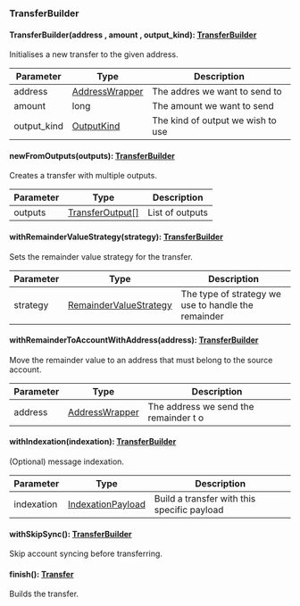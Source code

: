 ### TransferBuilder


#### TransferBuilder(address , amount , output_kind): [TransferBuilder](#transferbuilder)

Initialises a new transfer to the given address.

| Parameter       | Type |  Description |
| --------------- | -------- | -------- |
| address | [AddressWrapper](#addresswrapper) |  The addres we want to send to |
| amount | long |  The amount we want to send |
| output_kind | [OutputKind](#outputkind) |  The kind of output we wish to use |

#### newFromOutputs(outputs): [TransferBuilder](#transferbuilder)

Creates a transfer with multiple outputs.

| Parameter       | Type |  Description |
| --------------- | -------- | -------- |
| outputs | [TransferOutput[]](#transferoutput) |  List of outputs |

#### withRemainderValueStrategy(strategy): [TransferBuilder](#transferbuilder)

Sets the remainder value strategy for the transfer.

| Parameter       | Type |  Description |
| --------------- | -------- | -------- |
| strategy | [RemainderValueStrategy](#remaindervaluestrategy) |  The type of strategy we use to handle the remainder |

#### withRemainderToAccountWithAddress(address): [TransferBuilder](#transferbuilder)

Move the remainder value to an address that must belong to the source account.

| Parameter       | Type |  Description |
| --------------- | -------- | -------- |
| address | [AddressWrapper](#addresswrapper) |  The address we send the remainder t o |

#### withIndexation(indexation): [TransferBuilder](#transferbuilder)

(Optional) message indexation.

| Parameter       | Type |  Description |
| --------------- | -------- | -------- |
| indexation | [IndexationPayload](#indexationpayload) |  Build a transfer with this specific payload |

#### withSkipSync(): [TransferBuilder](#transferbuilder)

Skip account syncing before transferring.

#### finish(): [Transfer](#transfer)

Builds the transfer.

